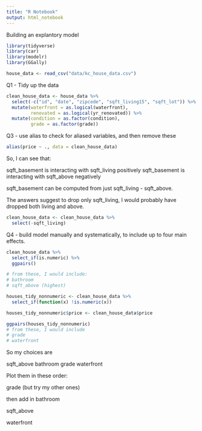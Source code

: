 ```yaml
---
title: "R Notebook"
output: html_notebook
---
```


Building an explantory model


```r
library(tidyverse)
library(car)
library(modelr)
library(GGally)

house_data <- read_csv("data/kc_house_data.csv")
```

Q1 - Tidy up the data

```r
clean_house_data <- house_data %>%
  select(-c("id", "date", "zipcode", "sqft_living15", "sqft_lot")) %>%
  mutate(waterfront = as.logical(waterfront),
         renovated = as.logical(yr_renovated)) %>%
  mutate(condition = as.factor(condition),
         grade = as.factor(grade))
```

Q3  - use alias to check for aliased variables, and then remove these
```r
alias(price ~ ., data = clean_house_data)
```
So, I can see that:

sqft_basement is interacting with sqft_living positively
sqft_basement is interacting with sqft_above negatively


sqft_basement can be computed from just sqft_living - sqft_above.

The answers suggest to drop only sqft_living, I would probably have dropped both living and above. 

```r
clean_house_data <- clean_house_data %>%
  select(-sqft_living)

```

Q4 - build model manually and systematically, to include up to four main effects.
```r
clean_house_data %>%
  select_if(is.numeric) %>%
  ggpairs()

# from these, I would include:
# bathroom
# sqft_above (highest)

houses_tidy_nonnumeric <- clean_house_data %>%
  select_if(function(x) !is.numeric(x))

houses_tidy_nonnumeric$price <- clean_house_data$price

ggpairs(houses_tidy_nonnumeric)
# from these, I would include
# grade
# waterfront

```

So my choices are

sqft_above
bathroom
grade
waterfront


Plot them in these order:

grade (but try my other ones)


then add in bathroom

sqft_above

waterfront


